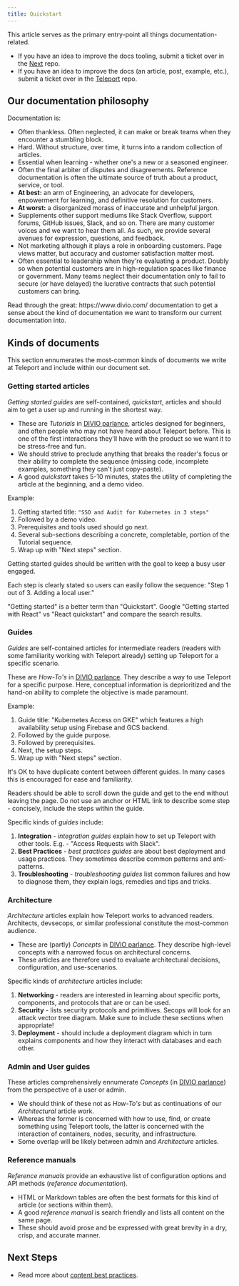 ```yaml
---
title: Quickstart
---
```


This article serves as the primary entry-point all things documentation-related.

- If you have an idea to improve the docs tooling, submit a ticket over in the [Next](https://github.com/gravitational/next) repo.
- If you have an idea to improve the docs (an article, post, example, etc.), submit a ticket over in the [Teleport](https://github.com/gravitational/teleport) repo.

## Our documentation philosophy

Documentation is:

- Often thankless. Often neglected, it can make or break teams when they encounter a stumbling block. 
- Hard. Without structure, over time, it turns into a random collection of articles. 
- Essential when learning - whether one's a new or a seasoned engineer.
- Often the final arbiter of disputes and disagreements. Reference documentation is often the ultimate source of truth about a product, service, or tool.
- **At best:** an arm of Engineering, an advocate for developers, enpowerment for learning, and definitive resolution for customers. 
- **At worst:** a disorganized morass of inaccurate and unhelpful jargon.
- Supplements other support mediums like Stack Overflow, support forums, GitHub issues, Slack, and so on. There are many customer voices and we want to hear them all. As such, we provide several avenues for expression, questions, and feedback.
- Not marketing although it plays a role in onboarding customers. Page views matter, but accuracy and customer satisfaction matter most.
- Often essential to leadership when they're evaluating a product. Doubly so when potential customers are in high-regulation spaces like finance or government. Many teams neglect their documentation only to fail to secure (or have delayed) the lucrative contracts that such potential customers can bring.

<Admonition type="tip">
  Read through the great: https://www.divio.com/ documentation to get a sense about the kind of documentation we want to transform our current documentation into.
</Admonition>

## Kinds of documents

This section ennumerates the most-common kinds of documents we write at Teleport and include within our document set.

### Getting started articles

*Getting started guides* are self-contained, *quickstart*, articles and should aim to get a user up and running in the shortest way.

- These are *Tutorials* in [DIVIO parlance](https://www.divio.com/), articles designed for beginners, and often people who may not have heard about Teleport before. This is one of the first interactions they'll have with the product so we want it to be stress-free and fun.
- We should strive to preclude anything that breaks the reader's focus or their ability to complete the sequence (missing code, incomplete examples, something they can't just copy-paste).
- A good *quickstart* takes 5-10 minutes, states the utility of completing the article at the beginning, and a demo video.

Example:

1. Getting started title: `"SSO and Audit for Kubernetes in 3 steps"`
2. Followed by a demo video. 
3. Prerequisites and tools used should go next. 
4. Several sub-sections describing a concrete, completable, portion of the Tutorial sequence.
5. Wrap up with "Next steps" section.

Getting started guides should be written with the goal to keep a busy user engaged. 

Each step is clearly stated so users can easily follow the sequence: "Step 1 out of 3. Adding a local user."

<Admonition type="note">
  "Getting started" is a better term than "Quickstart".
  Google "Getting started with React" vs "React quickstart"
  and compare the search results.
</Admonition>

### Guides

*Guides* are self-contained articles for intermediate readers (readers with some familiarity working with Teleport already) setting up Teleport for a specific scenario.

These are *How-To's* in [DIVIO parlance](https://www.divio.com/). They describe a way to use Teleport for a specific purpose. Here, conceptual information is deprioritized and the hand-on ability to complete the objective is made paramount.

Example: 

1. Guide title: "Kubernetes Access on GKE" which features a high availability setup using Firebase and GCS backend.
2. Followed by the guide purpose.
3. Followed by prerequisites.
4. Next, the setup steps.
5. Wrap up with "Next steps" section.

It's OK to have duplicate content between different guides. In many cases this is encouraged for ease and familiarity.

Readers should be able to scroll down the guide and get to the end without leaving the page. Do not use an anchor or HTML link to describe some step - concisely, include the steps within the guide.

Specific kinds of *guides* include:

1. **Integration** - *integration guides* explain how to set up Teleport with other tools. E.g. - "Access Requests with Slack".
2. **Best Practices** - *best practices guides* are about best deployment and usage practices. They sometimes describe common patterns and anti-patterns.
3. **Troubleshooting** - *troubleshooting guides* list common failures and how to diagnose them, they explain logs, remedies and tips and tricks.

### Architecture

*Architecture* articles explain how Teleport works to advanced readers. Architects, devsecops, or similar professional constitute the most-common audience. 

- These are (partly) *Concepts* in [DIVIO parlance](https://www.divio.com/). They describe high-level concepts with a narrowed focus on architectural concerns.
- These articles are therefore used to evaluate architectural decisions, configuration, and use-scenarios.

Specific kinds of *architecture* articles include:

1. **Networking** - readers are interested in learning about specific ports, components, and protocols that are or can be used.
2. **Security** - lists security protocols and primitives. Secops will look for an attack vector tree diagram. Make sure to include these sections when appropriate!
3. **Deployment** - should include a deployment diagram which in turn explains components and how they interact with databases and each other.

### Admin and User guides

These articles comprehensively ennumerate *Concepts* (in [DIVIO parlance](https://www.divio.com/)) from the perspective of a user or admin.

- We should think of these not as *How-To's* but as continuations of our *Architectural* article work.
- Whereas the former is concerned with how to use, find, or create something using Teleport tools, the latter is concerned with the interaction of containers, nodes, security, and infrastructure.
- Some overlap will be likely between admin and *Architecture* articles.

### Reference manuals

*Reference manuals* provide an exhaustive list of configuration options and API methods (*reference documentation*).

- HTML or Markdown tables are often the best formats for this kind of article (or sections within them).
- A good *reference manual* is search friendly and lists all content on the same page.
- These should avoid prose and be expressed with great brevity in a dry, crisp, and accurate manner.

## Next Steps

- Read more about [content best practices](./docs/best-practices.mdx).
